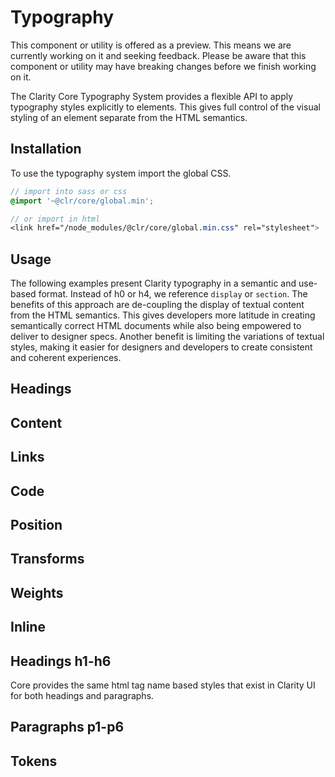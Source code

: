 
<Meta title="Foundation/Typography/Getting Started" />

# Typography

<cds-alert-group status="warning" cds-layout="m-b:lg">
  <cds-alert>
    This component or utility is offered as a preview. This means we are currently working on it and seeking feedback.
    Please be aware that this component or utility may have breaking changes before we finish working on it.
  </cds-alert>
</cds-alert-group>

The Clarity Core Typography System provides a flexible API to apply typography
styles explicitly to elements. This gives full control of the visual styling of
an element separate from the HTML semantics.

## Installation

To use the typography system import the global CSS.

```scss
// import into sass or css
@import '~@clr/core/global.min';

// or import in html
<link href="/node_modules/@clr/core/global.min.css" rel="stylesheet">
```

## Usage

The following examples present Clarity typography in a semantic and use-based format.
Instead of h0 or h4, we reference `display` or `section`. The benefits of this approach
are de-coupling the display of textual content from the HTML semantics. This gives
developers more latitude in creating semantically correct HTML documents while also
being empowered to deliver to designer specs. Another benefit is limiting the
variations of textual styles, making it easier for designers and developers to
create consistent and coherent experiences.

## Headings

<Preview>
  <Story id="foundation-typography-stories--headings" />
</Preview>

## Content

<Preview>
  <Story id="foundation-typography-stories--content" />
</Preview>

## Links

<Preview>
  <Story id="foundation-typography-stories--links" />
</Preview>

## Code

<Preview>
  <Story id="foundation-typography-stories--code" />
</Preview>

## Position

<Preview>
  <Story id="foundation-typography-stories--position" />
</Preview>

## Transforms

<Preview>
  <Story id="foundation-typography-stories--transforms" />
</Preview>

## Weights

<Preview>
  <Story id="foundation-typography-stories--weights" />
</Preview>

## Inline

<Preview>
  <Story id="foundation-typography-stories--inline" />
</Preview>

## Headings h1-h6

Core provides the same html tag name based styles that exist in Clarity UI for
both headings and paragraphs.

<Preview>
  <Story id="foundation-typography-stories--legacy-headers" />
</Preview>

## Paragraphs p1-p6

<Preview>
  <Story id="foundation-typography-stories--legacy-paragraphs" />
</Preview>

## Tokens

<Preview>
  <Story id="foundation-design-tokens-stories--typography" />
</Preview>
